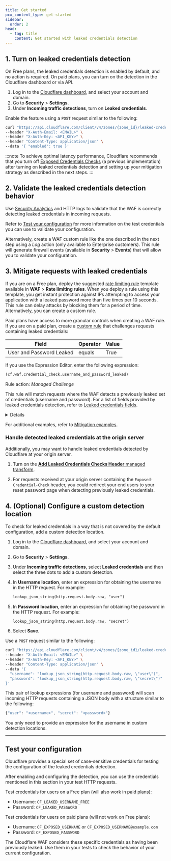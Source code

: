 ```yaml
---
title: Get started
pcx_content_type: get-started
sidebar:
  order: 2
head:
  - tag: title
    content: Get started with leaked credentials detection
---
```



## 1. Turn on leaked credentials detection

On Free plans, the leaked credentials detection is enabled by default, and no action is required. On paid plans, you can turn on the detection in the Cloudflare dashboard or via API.

<Tabs syncKey="dashPlusAPI"> <TabItem label="Dashboard">

1. Log in to the [Cloudflare dashboard](https://dash.cloudflare.com/), and select your account and domain.
2. Go to **Security** > **Settings**.
3. Under **Incoming traffic detections**, turn on **Leaked credentials**.

</TabItem> <TabItem label="API">

Enable the feature using a `POST` request similar to the following:

```bash
curl "https://api.cloudflare.com/client/v4/zones/{zone_id}/leaked-credential-checks" \
--header "X-Auth-Email: <EMAIL>" \
--header "X-Auth-Key: <API_KEY>" \
--header "Content-Type: application/json" \
--data '{ "enabled": true }'
```

</TabItem> </Tabs>

:::note
To achieve optimal latency performance, Cloudflare recommends that you turn off [Exposed Credentials Checks](/waf/managed-rules/reference/exposed-credentials-check/) (a previous implementation) after turning on leaked credentials detection and setting up your mitigation strategy as described in the next steps.
:::

## 2. Validate the leaked credentials detection behavior

Use [Security Analytics](/waf/analytics/security-analytics/) and HTTP logs to validate that the WAF is correctly detecting leaked credentials in incoming requests.

Refer to [Test your configuration](#test-your-configuration) for more information on the test credentials you can use to validate your configuration.

Alternatively, create a WAF custom rule like the one described in the next step using a _Log_ action (only available to Enterprise customers). This rule will generate firewall events (available in **Security** > **Events**) that will allow you to validate your configuration.

## 3. Mitigate requests with leaked credentials

If you are on a Free plan, deploy the suggested [rate limiting rule](/waf/rate-limiting-rules/) template available in **WAF** > **Rate limiting rules**. When you deploy a rule using this template, you get instant protection against IPs attempting to access your application with a leaked password more than five times per 10 seconds. This rule can delay attacks by blocking them for a period of time. Alternatively, you can create a custom rule.

Paid plans have access to more granular controls when creating a WAF rule. If you are on a paid plan, create a [custom rule](/waf/custom-rules/) that challenges requests containing leaked credentials:

| Field                    | Operator | Value |
| ------------------------ | -------- | ----- |
| User and Password Leaked | equals   | True  |

If you use the Expression Editor, enter the following expression:

```txt
(cf.waf.credential_check.username_and_password_leaked)
```

Rule action: _Managed Challenge_

This rule will match requests where the WAF detects a previously leaked set of credentials (username and password). For a list of fields provided by leaked credentials detection, refer to [Leaked credentials fields](/waf/detections/leaked-credentials/#leaked-credentials-fields).

<Details header="Combine with other Rules language fields">

You can combine the previous expression with other [fields](/ruleset-engine/rules-language/fields/) and [functions](/ruleset-engine/rules-language/functions/) of the Rules language. This allows you to customize the rule scope or combine leaked credential checking with other security features. For example:

- The following expression will match requests containing leaked credentials addressed at an authentication endpoint:

  | Field                    | Operator | Value              | Logic |
  | ------------------------ | -------- | ------------------ | ----- |
  | User and Password Leaked | equals   | True               | And   |
  | URI Path                 | contains | `/admin/login.php` |       |

  Expression when using the editor: <br/>
  `(cf.waf.credential_check.username_and_password_leaked and http.request.uri.path contains "/admin/login.php")`

- The following expression will match requests coming from bots that include authentication credentials:

  | Field                   | Operator  | Value | Logic |
  | ----------------------- | --------- | ----- | ----- |
  | Authentication detected | equals    | True  | And   |
  | Bot Score               | less than | `10`  |       |

  Expression when using the editor: <br/>
  `(cf.waf.auth_detected and cf.bot_management.score lt 10)`

</Details>

For additional examples, refer to [Mitigation examples](/waf/detections/leaked-credentials/examples/).

### Handle detected leaked credentials at the origin server

Additionally, you may want to handle leaked credentials detected by Cloudflare at your origin server.

1. Turn on the [**Add Leaked Credentials Checks Header** managed transform](/rules/transform/managed-transforms/reference/#add-leaked-credentials-checks-header).

2. For requests received at your origin server containing the `Exposed-Credential-Check` header, you could redirect your end users to your reset password page when detecting previously leaked credentials.

## 4. (Optional) Configure a custom detection location

To check for leaked credentials in a way that is not covered by the default configuration, add a custom detection location.

<Tabs syncKey="dashPlusAPI"> <TabItem label="Dashboard">

1. Log in to the [Cloudflare dashboard](https://dash.cloudflare.com/), and select your account and domain.
2. Go to **Security** > **Settings**.
3. Under **Incoming traffic detections**, select **Leaked credentials** and then select the three dots to add a custom detection.
4. In **Username location**, enter an expression for obtaining the username in the HTTP request. For example:

   ```txt
   lookup_json_string(http.request.body.raw, "user")
   ```

5. In **Password location**, enter an expression for obtaining the password in the HTTP request. For example:

   ```txt
   lookup_json_string(http.request.body.raw, "secret")
   ```

6. Select **Save**.

</TabItem> <TabItem label="API">

Use a `POST` request similar to the following:

```bash
curl "https://api.cloudflare.com/client/v4/zones/{zone_id}/leaked-credential-checks/detections" \
--header "X-Auth-Email: <EMAIL>" \
--header "X-Auth-Key: <API_KEY>" \
--header "Content-Type: application/json" \
--data '{
  "username": "lookup_json_string(http.request.body.raw, \"user\")",
  "password": "lookup_json_string(http.request.body.raw, \"secret\")"
}'
```

This pair of lookup expressions (for username and password) will scan incoming HTTP requests containing a JSON body with a structure similar to the following:

```js
{"user": "<username>", "secret": "<password>"}
```

</TabItem> </Tabs>

You only need to provide an expression for the username in custom detection locations.

---

## Test your configuration

Cloudflare provides a special set of case-sensitive credentials for testing the configuration of the leaked credentials detection.

After enabling and configuring the detection, you can use the credentials mentioned in this section in your test HTTP requests.

Test credentials for users on a Free plan (will also work in paid plans):

- Username: `CF_LEAKED_USERNAME_FREE`
- Password: `CF_LEAKED_PASSWORD`

Test credentials for users on paid plans (will not work on Free plans):

- Username: `CF_EXPOSED_USERNAME` or `CF_EXPOSED_USERNAME@example.com`
- Password: `CF_EXPOSED_PASSWORD`

The Cloudflare WAF considers these specific credentials as having been previously leaked. Use them in your tests to check the behavior of your current configuration.
